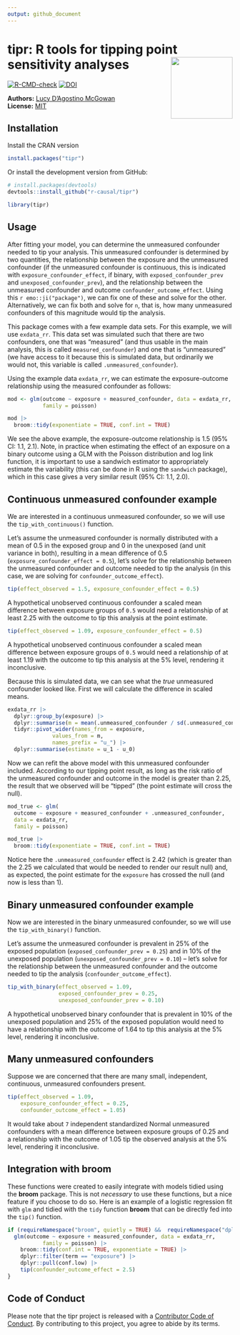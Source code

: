 ```yaml
---
output: github_document
---
```

<!-- README.md is generated from README.Rmd. Please edit that file -->

# tipr: R tools for tipping point sensitivity analyses <img src="man/figures/logo.png" align="right" height="138" />

<!-- badges: start -->
[![R-CMD-check](https://github.com/LucyMcGowan/tipr/workflows/R-CMD-check/badge.svg)](https://github.com/LucyMcGowan/tipr/actions)
[![DOI](https://joss.theoj.org/papers/10.21105/joss.04495/status.svg)](https://doi.org/10.21105/joss.04495)
<!-- badges: end -->

**Authors:** [Lucy D'Agostino McGowan](https://www.lucymcgowan.com/)<br/>
**License:** [MIT](https://opensource.org/licenses/MIT)


## Installation

Install the CRAN version

```r
install.packages("tipr")
```

Or install the development version from GitHub:

```r
# install.packages(devtools)
devtools::install_github("r-causal/tipr")
```

```r
library(tipr)
```

## Usage

After fitting your model, you can determine the unmeasured confounder needed to tip your analysis. This unmeasured confounder is determined by two quantities, the relationship between the exposure and the unmeasured confounder (if the unmeasured confounder is continuous, this is indicated with `exposure_confounder_effect`, if binary, with `exposed_confounder_prev` and `unexposed_confounder_prev`), and the relationship between the unmeasured confounder and outcome `confounder_outcome_effect`. Using this `r emo::ji("package")`, we can fix one of these and solve for the other. Alternatively, we can fix both and solve for `n`, that is, how many unmeasured confounders of this magnitude would tip the analysis. 

This package comes with a few example data sets. For this example, we will use `exdata_rr`. This data set was simulated such that there are two confounders, one that was "measured" (and thus usable in the main analysis, this is called `measured_confounder`) and one that is "unmeasured" (we have access to it because this is simulated data, but ordinarily we would not, this variable is called `.unmeasured_confounder`). 

Using the example data `exdata_rr`, we can estimate the exposure-outcome relationship using the measured confounder as follows:

```r
mod <- glm(outcome ~ exposure + measured_confounder, data = exdata_rr, 
           family = poisson)

mod |>
  broom::tidy(exponentiate = TRUE, conf.int = TRUE)
```

We see the above example, the exposure-outcome relationship is 1.5 (95% CI: 1.1, 2.1). Note, in practice when estimating the effect of an exposure on a binary outcome using a GLM with the Poisson distribution and log link function, it is important to use a sandwich estimator to appropriately estimate the variability (this can be done in R using the `sandwich` package), which in this case gives a very similar result (95% CI: 1.1, 2.0).

## Continuous unmeasured confounder example

We are interested in a continuous unmeasured confounder, so we will use the `tip_with_continuous()` function. 

Let's assume the unmeasured confounder is normally distributed with a mean of 0.5 in the exposed group and 0 in the unexposed (and unit variance in both), resulting in a mean difference of 0.5 (`exposure_confounder_effect = 0.5`),  let's solve for the relationship between the unmeasured confounder and outcome needed to tip the analysis (in this case, we are solving for `confounder_outcome_effect`).

```r
tip(effect_observed = 1.5, exposure_confounder_effect = 0.5)
```

A hypothetical unobserved continuous confounder a scaled mean difference between exposure groups of `0.5` would need a relationship of at least 2.25 with the outcome to tip this analysis at the point estimate.  

```r
tip(effect_observed = 1.09, exposure_confounder_effect = 0.5)
```

A hypothetical unobserved continuous confounder a scaled mean difference between exposure groups of `0.5` would need a relationship of at least 1.19 with the outcome to tip this analysis at the 5% level, rendering it inconclusive.

Because this is simulated data, we can see what the *true* unmeasured confounder looked like. First we will calculate the difference in scaled means.

```r
exdata_rr |>
  dplyr::group_by(exposure) |>
  dplyr::summarise(m = mean(.unmeasured_confounder / sd(.unmeasured_confounder))) |>
  tidyr::pivot_wider(names_from = exposure,
              values_from = m,
              names_prefix = "u_") |>
  dplyr::summarise(estimate = u_1 - u_0)
```

Now we can refit the above model with this unmeasured confounder included. According to our tipping point result, as long as the risk ratio of the unmeasured confounder and outcome in the model is greater than 2.25, the result that we observed will be "tipped" (the point estimate will cross the null).

```r
mod_true <- glm(
  outcome ~ exposure + measured_confounder + .unmeasured_confounder, 
  data = exdata_rr, 
  family = poisson)

mod_true |>
  broom::tidy(exponentiate = TRUE, conf.int = TRUE)
```

Notice here the `.unmeasured_confounder` effect is 2.42 (which is greater than the 2.25 we calculated that would be needed to render our result null) and, as expected, the point estimate for the `exposure` has crossed the null (and now is less than 1).

## Binary unmeasured confounder example

Now we are interested in the binary unmeasured confounder, so we will use the `tip_with_binary()` function.

Let's assume the unmeasured confounder is prevalent in 25% of the exposed population (`exposed_confounder_prev = 0.25`) and in 10% of the unexposed population (`unexposed_confounder_prev = 0.10`) -- let's solve for the relationship between the unmeasured confounder and the outcome needed to tip the analysis (`confounder_outcome_effect`).

```r
tip_with_binary(effect_observed = 1.09, 
                exposed_confounder_prev = 0.25, 
                unexposed_confounder_prev = 0.10)
```

A hypothetical unobserved binary confounder that is prevalent in 10% of the unexposed population and 25% of the exposed population would need to have a relationship with the outcome of 1.64 to tip this analysis at the 5% level, rendering it inconclusive.

## Many unmeasured confounders

Suppose we are concerned that there are many small, independent, continuous, unmeasured confounders present.

```r
tip(effect_observed = 1.09, 
    exposure_confounder_effect = 0.25, 
    confounder_outcome_effect = 1.05)
```

It would take about `7` independent standardized Normal unmeasured confounders with a mean difference between exposure groups of 0.25 and a relationship with the outcome of 1.05 tip the observed analysis at the 5% level, rendering it inconclusive.

## Integration with broom

These functions were created to easily integrate with models tidied using the **broom** package. This is not _necessary_ to use these functions, but a nice feature if you choose to do so. Here is an example of a logistic regression fit with `glm` and tidied with the `tidy` function **broom** that can be directly fed into the `tip()` function.

```r
if (requireNamespace("broom", quietly = TRUE) &&  requireNamespace("dplyr", quietly = TRUE)) {
  glm(outcome ~ exposure + measured_confounder, data = exdata_rr, 
           family = poisson) |>
    broom::tidy(conf.int = TRUE, exponentiate = TRUE) |>
    dplyr::filter(term == "exposure") |>
    dplyr::pull(conf.low) |>
    tip(confounder_outcome_effect = 2.5)
}
```

## Code of Conduct

Please note that the tipr project is released with a [Contributor Code of Conduct](https://contributor-covenant.org/version/2/0/CODE_OF_CONDUCT.html). By contributing to this project, you agree to abide by its terms.
